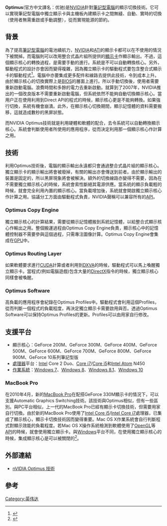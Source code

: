 {{NoteTA|G1=IT}}
'''Optimus'''(官方中文譯名：优驰)是[[NVIDIA|NVIDIA]]針對[[筆記型電腦|筆記型電腦]]的顯示切換技術。它可以實現筆記型電腦中獨立顯示卡與主機板內建顯示卡之間無縫、自動、實時的切換（使用者無需重啟或手動調整），從而實現能源的節約。

== 背景 ==
為了提高[[筆記型電腦|筆記型電腦]]的電池續航力，[[NVIDIA|NVIDIA]]和[[ATI|ATI]]的顯示卡都可以在不使用的情況下被關掉。而電腦則可以改用整合式晶片組所提供的[[顯示卡|顯示卡]]作顯示輸出。不過，這個顯示核心的轉換過程，是需要手動的進行。系統是不可以自動轉換核心。另外，驅動程式的設計亦會因而變得複雜，因為獨立顯示卡的驅動程式要包含整合式顯示卡的驅動程式<ref>{{Cite web |url=http://www.hkepc.com/4607/page/2#view |title=NVIDIA Optimus 技術登場!! |accessdate=2010-06-05 |archive-date=2010-06-12 |archive-url=https://web.archive.org/web/20100612065827/http://www.hkepc.com/4607/page/2#view |dead-url=no }}</ref>。電腦中亦要集成更多配件和線路去提供此技術，令到成本上升。由於顯示核心的切換實際上是[[BIOS|BIOS]]的層面上進行。所以手動切換後，使用者需要重新啟動電腦。浪費時間和多餘的電力去重新啟動。就算到了2007年，NVIDIA推出的一個改良版本不需要重新啟動電腦，但系統依然不能夠自動切換顯示核心。當用户正在使用利用到Direct API的程式的時候，顯示核心更是不能夠轉換。如果強行切換，系統有機會崩潰。此外，在顯示核心切換期間，顯示記憶體的資料需要搬移，這就造成數秒的黑屏狀態。

而NVIDIA Optimus技術就是利用硬體和軟體的配合，去令系統可以自動轉換顯示核心。系統會判斷使用者所使用的應用程序，從而決定利用那一個顯示核心作計算之用。

== 技術 ==
利用Optimus技術後，電腦的顯示輸出永遠都只會通過整合式晶片組的顯示核心。獨立顯示卡的顯示輸出將會被廢掉，有關的輸出亦會傳送到前者。由於顯示輸出的裝置是固定的，所以黑屏現象將會被解決。額外的切換線路亦變得不需要，因為在不需要獨立顯示核心的時候，系統會索性斷絕其電源供應。當系統的顯示負載輕的時候，就會完全利用內置的顯示核心。當負載增加後，系統就會開啟獨立顯示核心作計算之用。協議分工方面由驅動程式負責，NVIDIA聲稱可以兼容所有的[[API|API]]。

=== Optimus Copy Engine ===
獨立顯示核心的計算結果，需要從顯示記憶體搬到系統記憶體，以給整合式顯示核心作輸出之用。整個搬運過程由Optimus Copy Engine負責，顯示核心中的記憶體控制器不需要參與這個過程，只需專注圖像計算。Optimus Copy Engine會集成在[[GPU|GPU]]中。

=== Optimus Routing Layer ===
如果軟體要求進行[[CUDA|CUDA]]計算或者利用到[[DXVA|DXVA]]的時候，驅動程式可以馬上喚醒獨立顯示卡。當程式(例如電腦遊戲)包含大量的[[DirectX|DirectX]]指令的時候，獨立顯示核心同樣會被喚醒。

=== Optimus Software ===
高負載的應用程序會紀錄在Optimus Profiles中。驅動程式會利用這個Profiles，從而判斷一個程式的負載程度，再決定獨立顯示卡需要啟用與否。透過Optimus Software可以保持Optimus Profiles的更新。Profiles可以由用家自行修改。

== 支援平台 ==
*顯示核心：GeForce 200M、GeForce 300M、GeForce 400M、GeForce 500M、GeForce 600M、GeForce 700M、GeForce 800M、GeForce 900M、GeForce 10系列筆記型版
*[[處理器|處理器]]平台：[[Intel|Intel]] Core 2 Duo、[[Intel_Core_i7|Core i7]]/[[Intel_Core_i5|Core i5]]和[[Intel_Atom|Intel Atom]] N450
*[[作業系統|作業系統]]：[[Windows_7|Windows 7]]、[[Windows_8|Windows 8]]、[[Windows_8.1|Windows 8.1]]、[[Windows_10|Windows 10]]

=== MacBook Pro ===
在2010年4月，新的[[MacBook_Pro|MacBook Pro]]在配搭GeForce 330M顯示卡的情況下，可以支援Automatic Graphics Switching技術。該技術與Optimus相似，但有一些區別。與PC平台相似，上一代的MacBook Pro已經有顯示卡切換技術，但需要用家自行切換。由於新的MacBook Pro使用了[[Intel_Core_i5|Intel Core i5]]/[[Intel_Core_i7|Intel Core i7]]處理器，已集成了顯示核心，顯示卡切換技術因而變得重要。Mac OS X作業系統會自行判斷程式對顯示效能的負載程度。若Mac OS  X操作系統檢測到軟體使用了[[OpenGL|OpenGL]]等[[API|API]]的時候，就會使用獨立顯示卡。與[[Windows|Windows]]平台不同，在使用獨立顯示核心的時候，集成顯示核心是可以被關閉的<ref>{{Cite web |url=http://news.mydrivers.com/1/161/161274.htm |title=苹果新MacBook Pro自动显卡切换技术解析 |accessdate=2010-06-25 |archive-date=2010-04-17 |archive-url=https://web.archive.org/web/20100417124855/http://news.mydrivers.com/1/161/161274.htm |dead-url=no }}</ref>。

== 外部連結 ==
* [https://web.archive.org/web/20100213100535/http://www.nvidia.com.tw/object/optimus_technology_tw.html nVIDIA Optimus 技術]

== 參考 ==
<references />

{{NVIDIA}}

[[Category:英伟达|Category:英伟达]]